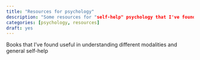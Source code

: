 ```yaml
---
title: "Resources for psychology"
description: "Some resources for "self-help" psychology that I've found useful."
categories: [psychology, resources]
draft: yes
---
```


Books that I've found useful in understanding different modalities and general self-help